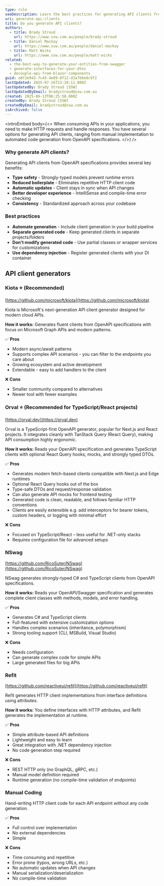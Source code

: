 ```yaml
---
type: rule
seoDescription: Learn the best practices for generating API clients from OpenAPI specifications. Compare manual coding vs. NSwag, Refit, Kiota, and other tools for creating strongly-typed HTTP clients.
uri: generate-api-clients
title: Do you generate API clients?
authors:
  - title: Brady Stroud
    url: https://www.ssw.com.au/people/brady-stroud
  - title: Daniel Mackay
    url: https://www.ssw.com.au/people/daniel-mackay
  - title: Matt Wicks
    url: https://www.ssw.com.au/people/matt-wicks
related:
  - the-best-way-to-generate-your-entities-from-swagger
  - generate-interfaces-for-your-dtos
  - decouple-api-from-blazor-components
guid: a8f2e943-7c45-4e89-8f12-d3a7b6e8c9f2
lastUpdated: 2025-07-16T23:28:11.000Z
lastUpdatedBy: Brady Stroud [SSW]
lastUpdatedByEmail: bradystroud@ssw.com.au
created: 2025-06-13T06:25:58.000Z
createdBy: Brady Stroud [SSW]
createdByEmail: bradystroud@ssw.com.au
isArchived: false
---
```


<introEmbed
  body={<>
When consuming APIs in your applications, you need to make HTTP requests and handle responses. You have several options for generating API clients, ranging from manual implementation to automated code generation from OpenAPI specifications.
  </>}
/>
### Why generate API clients?

Generating API clients from OpenAPI specifications provides several key benefits:

* **Type safety** - Strongly-typed models prevent runtime errors
* **Reduced boilerplate** - Eliminates repetitive HTTP client code
* **Automatic updates** - Client stays in sync when API changes
* **Better developer experience** - IntelliSense and compile-time error checking
* **Consistency** - Standardized approach across your codebase

### Best practices

* **Automate generation** - Include client generation in your build pipeline
* **Separate generated code** - Keep generated clients in separate projects/folders
* **Don't modify generated code** - Use partial classes or wrapper services for customizations
* **Use dependency injection** - Register generated clients with your DI container

## API client generators

### Kiota ⭐ (Recommended)

[https://github.com/microsoft/kiota](https://github.com/microsoft/kiota)

Kiota is Microsoft's next-generation API client generator designed for modern cloud APIs.

**How it works:** Generates fluent clients from OpenAPI specifications with focus on Microsoft Graph APIs and modern patterns.

✅ **Pros**

* Modern async/await patterns
* Supports complex API scenarios - you can filter to the endpoints you care about
* Growing ecosystem and active development
* Extendable - easy to add handlers to the client

❌ **Cons**

* Smaller community compared to alternatives
* Newer tool with fewer examples

### Orval ⭐ (Recommended for TypeScript/React projects)

[https://orval.dev](https://orval.dev)

Orval is a TypeScript-first OpenAPI generator, popular for Next.js and React projects. It integrates cleanly with TanStack Query (React Query), making API consumption highly ergonomic.

**How it works:** Reads your OpenAPI specification and generates TypeScript clients with optional React Query hooks, mocks, and strongly typed DTOs.

✅ **Pros**

* Generates modern fetch-based clients compatible with Next.js and Edge runtimes
* Optional React Query hooks out of the box
* Type-safe DTOs and request/response validation
* Can also generate API mocks for frontend testing
* Generated code is clean, readable, and follows familiar HTTP conventions
* Clients are easily extensible e.g. add interceptors for bearer tokens, custom headers, or logging with minimal effort

❌ **Cons**

* Focused on TypeScript/React – less useful for .NET-only stacks
* Requires configuration file for advanced setups

### NSwag

[https://github.com/RicoSuter/NSwag](https://github.com/RicoSuter/NSwag)

NSwag generates strongly-typed C# and TypeScript clients from OpenAPI specifications.

**How it works:** Reads your OpenAPI/Swagger specification and generates complete client classes with methods, models, and error handling.

✅ **Pros**

* Generates C# and TypeScript clients
* Full-featured with extensive customization options
* Handles complex scenarios (inheritance, polymorphism)
* Strong tooling support (CLI, MSBuild, Visual Studio)

❌ **Cons**

* Needs configuration
* Can generate complex code for simple APIs
* Large generated files for big APIs

### Refit

[https://github.com/reactiveui/refit](https://github.com/reactiveui/refit)

Refit generates HTTP client implementations from interface definitions using attributes.

**How it works:** You define interfaces with HTTP attributes, and Refit generates the implementation at runtime.

✅ **Pros**

* Simple attribute-based API definitions
* Lightweight and easy to learn
* Great integration with .NET dependency injection
* No code generation step required

❌ **Cons**

* REST HTTP only (no GraphQL, gRPC, etc.)
* Manual model definition required
* Runtime generation (no compile-time validation of endpoints)

### Manual Coding

Hand-writing HTTP client code for each API endpoint without any code generation.

✅ **Pros**

* Full control over implementation
* No external dependencies
* Simple

❌ **Cons**

* Time consuming and repetitive
* Error prone (typos, wrong URLs, etc.)
* No automatic updates when API changes
* Manual serialization/deserialization
* No compile-time validation
